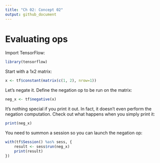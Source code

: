 ```yaml
---
title: "Ch 02: Concept 02"
output: github_document
---
```



# Evaluating ops


Import TensorFlow:

```r
library(tensorflow)
```


Start with a 1x2 matrix:
```r
x <- tf$constant(matrix(c(1, 2), nrow=1))
```


Let's negate it. Define the negation op to be run on the matrix:
```r
neg_x <- tf$negative(x)
```

It's nothing special if you print it out. In fact, it doesn't even perform the negation computation. Check out what happens when you simply print it:
```r
print(neg_x)
```
You need to summon a session so you can launch the negation op:
```r
with(tf$Session() %as% sess, {
    result <- sess$run(neg_x)
    print(result)
})
```




